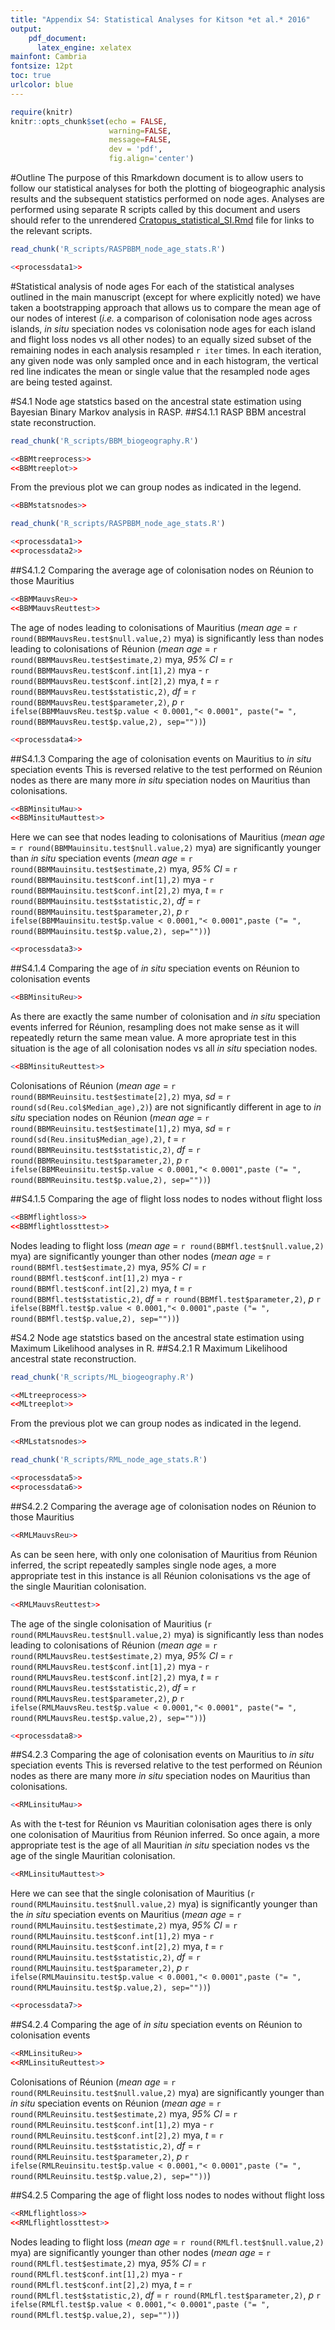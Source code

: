 ```yaml
---
title: "Appendix S4: Statistical Analyses for Kitson *et al.* 2016"
output: 
    pdf_document:
      latex_engine: xelatex
mainfont: Cambria
fontsize: 12pt
toc: true
urlcolor: blue
---
```


```r
require(knitr)
knitr::opts_chunk$set(echo = FALSE,
                      warning=FALSE,
                      message=FALSE,
                      dev = 'pdf',
                      fig.align='center')
```
\newpage
#Outline
The purpose of this Rmarkdown document is to allow users to follow our statistical analyses for both the plotting of biogeographic analysis results and the subsequent statistics performed on node ages. Analyses are performed using separate R scripts called by this document and users should refer to the unrendered [Cratopus_statistical_SI.Rmd](https://github.com/James-Kitson/Biogeography/blob/master/Cratopus_statistical_SI.Rmd) file for links to the relevant scripts.

```r
read_chunk('R_scripts/RASPBBM_node_age_stats.R')
```
```r
<<processdata1>>
```
#Statistical analysis of node ages
For each of the statistical analyses outlined in the main manuscript (except for where explicitly noted) we have taken a bootstrapping approach that allows us to compare the mean age of our nodes of interest (*i.e.* a comparison of colonisation node ages across islands, *in situ* speciation nodes vs colonisation node ages for each island and flight loss nodes vs all other nodes) to an equally sized subset of the remaining nodes in each analysis resampled `r iter` times. In each iteration, any given node was only sampled once and in each histogram, the vertical red line indicates the mean or single value that the resampled node ages are being tested against.
\newpage

#S4.1 Node age statstics based on the ancestral state estimation using Bayesian Binary Markov analysis in RASP.
##S4.1.1 RASP BBM ancestral state reconstruction.
```r
read_chunk('R_scripts/BBM_biogeography.R')
```
```r
<<BBMtreeprocess>>
<<BBMtreeplot>>
```
\newpage
From the previous plot we can group nodes as indicated in the legend.
```r
<<BBMstatsnodes>>
```

\newpage
```r
read_chunk('R_scripts/RASPBBM_node_age_stats.R')
```
```r
<<processdata1>>
<<processdata2>>
```
##S4.1.2 Comparing the average age of colonisation nodes on Réunion to those Mauritius
```r
<<BBMMauvsReu>>
<<BBMMauvsReuttest>>
```
The age of nodes leading to colonisations of Mauritius (*mean age* = `r round(BBMMauvsReu.test$null.value,2)` mya) is significantly less than nodes leading to colonisations of Réunion (*mean age* = `r round(BBMMauvsReu.test$estimate,2)` mya, *95% CI* = `r round(BBMMauvsReu.test$conf.int[1],2)` mya - `r round(BBMMauvsReu.test$conf.int[2],2)` mya, *t* = `r round(BBMMauvsReu.test$statistic,2)`, *df* = `r round(BBMMauvsReu.test$parameter,2)`, *p* `r ifelse(BBMMauvsReu.test$p.value < 0.0001,"< 0.0001", paste("= ", round(BBMMauvsReu.test$p.value,2), sep=""))`)

\newpage
```r
<<processdata4>>
```
##S4.1.3 Comparing the age of colonisation events on Mauritius to *in situ* speciation events
This is reversed relative to the test performed on Réunion nodes as there are many more *in situ* speciation nodes on Mauritius than colonisations.

```r
<<BBMinsituMau>>
<<BBMinsituMauttest>>
```

Here we can see that nodes leading to colonisations of Mauritius (*mean age* = `r round(BBMMauinsitu.test$null.value,2)` mya) are significantly younger than *in situ* speciation events (*mean age* = `r round(BBMMauinsitu.test$estimate,2)` mya, *95% CI* = `r round(BBMMauinsitu.test$conf.int[1],2)` mya - `r round(BBMMauinsitu.test$conf.int[2],2)` mya, *t* = `r round(BBMMauinsitu.test$statistic,2)`, *df* = `r round(BBMMauinsitu.test$parameter,2)`, *p* `r ifelse(BBMMauinsitu.test$p.value < 0.0001,"< 0.0001",paste ("= ", round(BBMMauinsitu.test$p.value,2), sep=""))`)

\newpage
```r
<<processdata3>>
```
##S4.1.4 Comparing the age of *in situ* speciation events on Réunion to colonisation events
```r
<<BBMinsituReu>>
```
As there are exactly the same number of colonisation and *in situ* speciation events inferred for Réunion, resampling does not make sense as it will repeatedly return the same mean value. A more apropriate test in this situation is the age of all colonisation nodes vs all *in situ* speciation nodes.
```r
<<BBMinsituReuttest>>
```

Colonisations of Réunion (*mean age* = `r round(BBMReuinsitu.test$estimate[2],2)` mya, *sd* = `r round(sd(Reu.col$Median_age),2)`) are not significantly different in age to *in situ* speciation nodes on Réunion (*mean age* = `r round(BBMReuinsitu.test$estimate[1],2)` mya, *sd* = `r round(sd(Reu.insitu$Median_age),2)`, *t* = `r round(BBMReuinsitu.test$statistic,2)`, *df* = `r round(BBMReuinsitu.test$parameter,2)`, *p* `r ifelse(BBMReuinsitu.test$p.value < 0.0001,"< 0.0001",paste ("= ", round(BBMReuinsitu.test$p.value,2), sep=""))`)

\newpage

##S4.1.5 Comparing the age of flight loss nodes to nodes without flight loss

```r
<<BBMflightloss>>
<<BBMflightlossttest>>
```

Nodes leading to flight loss (*mean age* = `r round(BBMfl.test$null.value,2)` mya) are significantly younger than other nodes (*mean age* = `r round(BBMfl.test$estimate,2)` mya, *95% CI* = `r round(BBMfl.test$conf.int[1],2)` mya - `r round(BBMfl.test$conf.int[2],2)` mya, *t* = `r round(BBMfl.test$statistic,2)`, *df* = `r round(BBMfl.test$parameter,2)`, *p* `r ifelse(BBMfl.test$p.value < 0.0001,"< 0.0001",paste ("= ", round(BBMfl.test$p.value,2), sep=""))`)

\newpage

#S4.2 Node age statstics based on the ancestral state estimation using Maximum Likelihood analyses in R.
##S4.2.1 R Maximum Likelihood ancestral state reconstruction.
```r
read_chunk('R_scripts/ML_biogeography.R')
```
```r
<<MLtreeprocess>>
<<MLtreeplot>>
```
\newpage
From the previous plot we can group nodes as indicated in the legend.
```r
<<RMLstatsnodes>>
```

\newpage
```r
read_chunk('R_scripts/RML_node_age_stats.R')
```
```r
<<processdata5>>
<<processdata6>>
```
##S4.2.2 Comparing the average age of colonisation nodes on Réunion to those Mauritius
```r
<<RMLMauvsReu>>
```
As can be seen here, with only one colonisation of Mauritius from Réunion inferred, the script repeatedly samples single node ages, a more appropriate test in this instance is all Réunion colonisations vs the age of the single Mauritian colonisation.
```r

<<RMLMauvsReuttest>>
```

The age of the single colonisation of Mauritius (`r round(RMLMauvsReu.test$null.value,2)` mya) is significantly less than nodes leading to colonisations of Réunion (*mean age* = `r round(RMLMauvsReu.test$estimate,2)` mya, *95% CI* = `r round(RMLMauvsReu.test$conf.int[1],2)` mya - `r round(RMLMauvsReu.test$conf.int[2],2)` mya, *t* = `r round(RMLMauvsReu.test$statistic,2)`, *df* = `r round(RMLMauvsReu.test$parameter,2)`, *p* `r ifelse(RMLMauvsReu.test$p.value < 0.0001,"< 0.0001", paste("= ", round(RMLMauvsReu.test$p.value,2), sep=""))`)

\newpage
```r
<<processdata8>>
```
##S4.2.3 Comparing the age of colonisation events on Mauritius to *in situ* speciation events
This is reversed relative to the test performed on Réunion nodes as there are many more *in situ* speciation nodes on Mauritius than colonisations.
```r
<<RMLinsituMau>>
```
As with the t-test for Réunion vs Mauritian colonisation ages there is only one colonisation of Mauritius from Réunion inferred. So once again, a more appropriate test is the age of all Mauritian *in situ* speciation nodes vs the age of the single Mauritian colonisation.
```r
<<RMLinsituMauttest>>
```

Here we can see that the single colonisation of Mauritius (`r round(RMLMauinsitu.test$null.value,2)` mya) is significantly younger than the *in situ* speciation events on Mauritius (*mean age* = `r round(RMLMauinsitu.test$estimate,2)` mya, *95% CI* = `r round(RMLMauinsitu.test$conf.int[1],2)` mya - `r round(RMLMauinsitu.test$conf.int[2],2)` mya, *t* = `r round(RMLMauinsitu.test$statistic,2)`, *df* = `r round(RMLMauinsitu.test$parameter,2)`, *p* `r ifelse(RMLMauinsitu.test$p.value < 0.0001,"< 0.0001",paste ("= ", round(RMLMauinsitu.test$p.value,2), sep=""))`)

\newpage  
```r
<<processdata7>>
```
##S4.2.4 Comparing the age of *in situ* speciation events on Réunion to colonisation events
```r
<<RMLinsituReu>>
<<RMLinsituReuttest>>
```

Colonisations of Réunion (*mean age* = `r round(RMLReuinsitu.test$null.value,2)` mya) are significantly younger than *in situ* speciation events on Réunion (*mean age* = `r round(RMLReuinsitu.test$estimate,2)` mya, *95% CI* = `r round(RMLReuinsitu.test$conf.int[1],2)` mya - `r round(RMLReuinsitu.test$conf.int[2],2)` mya, *t* = `r round(RMLReuinsitu.test$statistic,2)`, *df* = `r round(RMLReuinsitu.test$parameter,2)`, *p* `r ifelse(RMLReuinsitu.test$p.value < 0.0001,"< 0.0001",paste ("= ", round(RMLReuinsitu.test$p.value,2), sep=""))`)

\newpage
##S4.2.5 Comparing the age of flight loss nodes to nodes without flight loss
```r
<<RMLflightloss>>
<<RMLflightlossttest>>
```

Nodes leading to flight loss (*mean age* = `r round(RMLfl.test$null.value,2)` mya) are significantly younger than other nodes (*mean age* = `r round(RMLfl.test$estimate,2)` mya, *95% CI* = `r round(RMLfl.test$conf.int[1],2)` mya - `r round(RMLfl.test$conf.int[2],2)` mya, *t* = `r round(RMLfl.test$statistic,2)`, *df* = `r round(RMLfl.test$parameter,2)`, *p* `r ifelse(RMLfl.test$p.value < 0.0001,"< 0.0001",paste ("= ", round(RMLfl.test$p.value,2), sep=""))`)